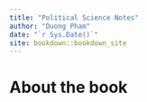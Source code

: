 ```yaml
--- 
title: "Political Science Notes"
author: "Duong Pham"
date: "`r Sys.Date()`"
site: bookdown::bookdown_site
---
```


# About the book


